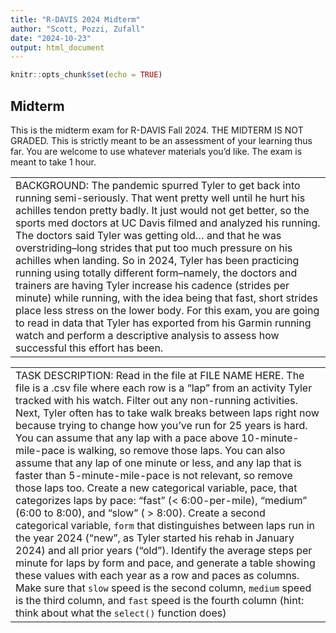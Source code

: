 ```yaml
---
title: "R-DAVIS 2024 Midterm"
author: "Scott, Pozzi, Zufall"
date: "2024-10-23"
output: html_document
---
```


```r
knitr::opts_chunk$set(echo = TRUE)
```

## Midterm

This is the midterm exam for R-DAVIS Fall 2024. THE MIDTERM IS NOT GRADED. This is strictly meant to be an assessment of your learning thus far. You are welcome to use whatever materials you'd like. The exam is meant to take 1 hour.

----------------------------
BACKGROUND: The pandemic spurred Tyler to get back into running semi-seriously. That went pretty well until he hurt his achilles tendon pretty badly. It just would not get better, so the sports med doctors at UC Davis filmed and analyzed his running. The doctors said Tyler was getting old... and that he was overstriding--long strides that put too much pressure on his achilles when landing. So in 2024, Tyler has been practicing running using totally different form--namely, the doctors and trainers are having Tyler increase his cadence (strides per minute) while running, with the idea being that fast, short strides place less stress on the lower body. For this exam, you are going to read in data that Tyler has exported from his Garmin running watch and perform a descriptive analysis to assess how successful this effort has been.
----------------------------

----------------------------
TASK DESCRIPTION: Read in the file at FILE NAME HERE. The file is a .csv file where each row is a "lap" from an activity Tyler tracked with his watch. Filter out any non-running activities. Next, Tyler often has to take walk breaks between laps right now because trying to change how you've run for 25 years is hard. You can assume that any lap with a pace above 10-minute-mile-pace is walking, so remove those laps. You can also assume that any lap of one minute or less, and any lap that is faster than 5-minute-mile-pace is not relevant, so remove those laps too. Create a new categorical variable, pace, that categorizes laps by pace: "fast" (< 6:00-per-mile), "medium" (6:00 to 8:00), and "slow" ( > 8:00). Create a second categorical variable, `form` that distinguishes between laps run in the year 2024 ("new", as Tyler started his rehab in January 2024) and all prior years ("old"). Identify the average steps per minute for laps by form and pace, and generate a table showing these values with each year as a row and paces as columns. Make sure that `slow` speed is the second column, `medium` speed is the third column, and `fast` speed is the fourth column (hint: think about what the `select()` function does)
----------------------------





